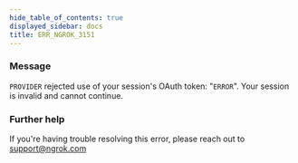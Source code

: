 ```yaml
---
hide_table_of_contents: true
displayed_sidebar: docs
title: ERR_NGROK_3151
---
```


### Message

`PROVIDER` rejected use of your session's OAuth token: "`ERROR`". Your session is invalid and cannot continue.

<ErrorDetails />

### Further help

If you're having trouble resolving this error, please reach out to [support@ngrok.com](mailto:support@ngrok.com?subject=Help%20with%20ERR_NGROK_3151)
